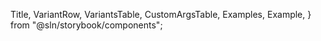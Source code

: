
  Title,
  VariantRow,
  VariantsTable,
  CustomArgsTable,
  Examples,
  Example,
} from "@sln/storybook/components";


<Meta title="UI/Navigation/HorizontalTabs" component={HorizontalTabs} />

<Title title="Horizontal Tabs" suffix="Brief" subtitle="Version 1.0 — Last Update: 17 Aug 2023" />

## Definition

The HorizontalTabs component is a user interface element used for displaying a horizontal set of tabs, often employed for navigation or organization purposes within a web application.

## Structure

The HorizontalTabs component is designed to work alongside the HorizontalTabItem component, which represents individual tabs within the tab bar.

  {
    name: "Tab 1",
    href: "?path=/story/ui-navigation-horizontaltabs--horizontal-tabs/tab1",
    disabled: false,
    linkShallow: true,
    linkScroll: true,
    icon: Plus,
  },
  {
    name: "Tab 2",
    href: "?path=/story/ui-navigation-horizontaltabs--horizontal-tabs/tab2",
    disabled: false,
    linkShallow: true,
    linkScroll: true,
    avatar: "Avatar",
  },
  {
    name: "Tab 3",
    href: "?path=/story/ui-navigation-horizontaltabs--horizontal-tabs/tab3",
    disabled: true,
    linkShallow: true,
    linkScroll: true,
  },
];

<CustomArgsTable of={HorizontalTabs} />

<Examples title="Default">
  <Example title="Default">
    <HorizontalTabs
      tabs={[
        {
          name: "tab 1",
          href: "?path=/story/ui-navigation-horizontaltabs--horizontal-tabs/tab1",
        },
      ]}
    />
  </Example>
  <Example title="With avatar">
    <HorizontalTabs
      tabs={[
        {
          name: "Tab 1",
          href: "?path=/story/ui-navigation-horizontaltabs--horizontal-tabs/tab1",
          avatar: "Avatar",
        },
      ]}
    />
  </Example>
  <Example title="With icon">
    <HorizontalTabs
      tabs={[
        {
          name: "Tab 1",
          href: "?path=/story/ui-navigation-horizontaltabs--horizontal-tabs/tab1",
          icon: Plus,
        },
      ]}
    />
  </Example>
  <Example title="Disabled">
    <HorizontalTabs
      tabs={[
        {
          name: "Tab 1",
          href: "?path=/story/ui-navigation-horizontaltabs--horizontal-tabs/tab1",
          disabled: true,
        },
      ]}
    />
  </Example>
</Examples>

## HorizontalTabs Story

<Canvas>
  <Story
    name="Horizontal Tabs"
    args={{
      name: "Tab 1",
      href: "/tab1",
      disabled: false,
      className: "",
      linkShallow: true,
      linkScroll: true,
      icon: "",
      avatar: "",
    }}
    argTypes={{
      name: { control: "text", description: "Tab name" },
      href: { control: "text", description: "Tab link" },
      disabled: { control: "boolean", description: "Whether the tab is disabled" },
      className: { control: "text", description: "Additional CSS class" },
      linkShallow: { control: "boolean", description: "Whether to use shallow links" },
      linkScroll: { control: "boolean", description: "Whether to scroll to links" },
      icon: { control: "text", description: "SVGComponent icon" },
      avatar: { control: "text", description: "Avatar image URL" },
    }}>
    {(...props) => (
      <VariantsTable titles={["Default"]} columnMinWidth={150}>
        <VariantRow>
          <HorizontalTabs tabs={tabs} className="overflow-hidden" actions={<button>Click me</button>} />
        </VariantRow>
      </VariantsTable>
    )}
  </Story>
</Canvas>
